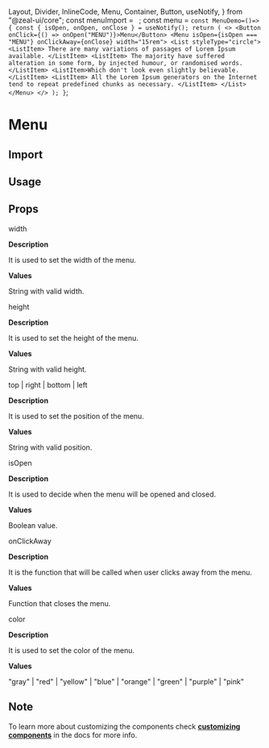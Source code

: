   Layout,
  Divider,
  InlineCode,
  Menu,
  Container,
  Button,
  useNotify,
} from "@zeal-ui/core";
const menuImport = `
`;
const menu = `
const MenuDemo=()=>{
    const { isOpen, onOpen, onClose } = useNotify();
    return (
        <>
            <Button onClick={() => onOpen("MENU")}>Menu</Button>
            <Menu isOpen={isOpen === "MENU"} onClickAway={onClose} width="15rem">
                <List styleType="circle">
                    <ListItem>
                        There are many variations of passages of Lorem Ipsum
                        available.
                    </ListItem>
                    <ListItem>
                        The majority have suffered alteration in some form, by
                        injected humour, or randomised words.
                    </ListItem>
                    <ListItem>Which don't look even slightly believable.</ListItem>
                    <ListItem>
                        All the Lorem Ipsum generators on the Internet tend to
                        repeat predefined chunks as necessary.
                    </ListItem>
                </List>
            </Menu>
        </>
    );
}
`;

<Layout title="Menu">

# Menu

<Divider />

## Import

<CodeSnippet code={menuImport} />

## Usage

<MenuDemo />

<CodeSnippet code={menu} />

## Props

<InlineCode>width</InlineCode>

**Description**

It is used to set the width of the menu.

**Values**

String with valid width.

<Divider />

<InlineCode>height</InlineCode>

**Description**

It is used to set the height of the menu.

**Values**

String with valid height.

<Divider />

<InlineCode>top | right | bottom | left</InlineCode>

**Description**

It is used to set the position of the menu.

**Values**

String with valid position.

<Divider />

<InlineCode>isOpen</InlineCode>

**Description**

It is used to decide when the menu will be opened and closed.

**Values**

Boolean value.

<Divider />

<InlineCode>onClickAway</InlineCode>

**Description**

It is the function that will be called when user clicks away from the menu.

**Values**

Function that closes the menu.

<Divider />

<InlineCode>color</InlineCode>

**Description**

It is used to set the color of the menu.

**Values**

"gray" | "red" | "yellow" | "blue" | "orange" | "green" | "purple" | "pink"

<Divider />

## Note

To learn more about customizing the components check **[customizing components](/docs/customizing-components)** in the docs for more info.

</Layout>
